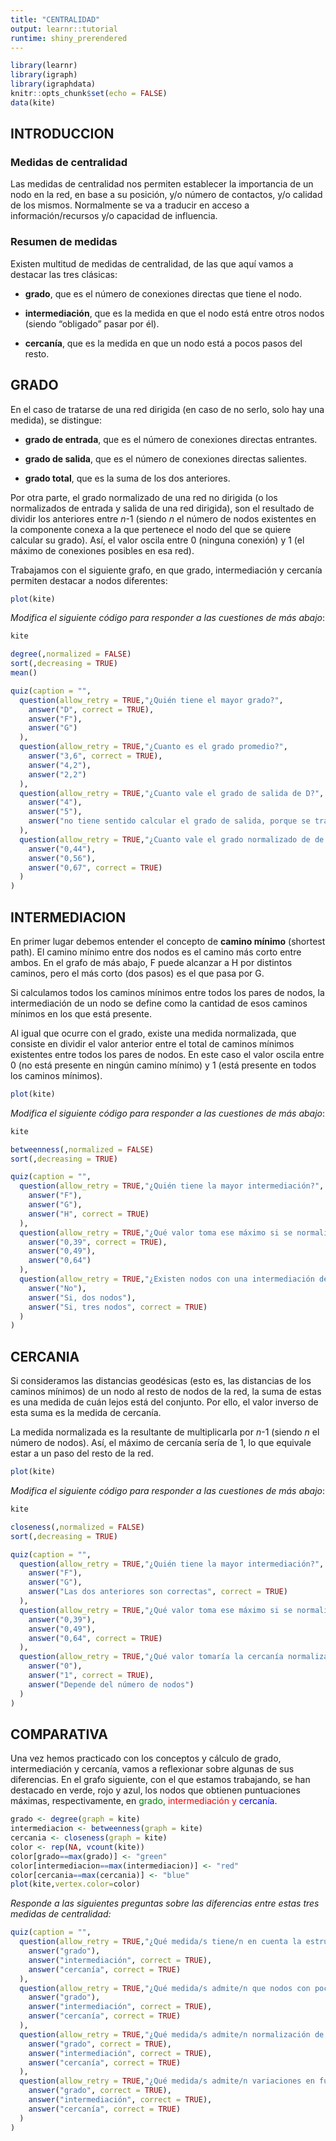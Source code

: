 ```yaml
---
title: "CENTRALIDAD"
output: learnr::tutorial
runtime: shiny_prerendered
---
```


```r
library(learnr)
library(igraph)
library(igraphdata)
knitr::opts_chunk$set(echo = FALSE)
data(kite)
```


## INTRODUCCION

### Medidas de centralidad 

Las medidas de centralidad nos permiten establecer la importancia de un nodo en la red, en base a su posición, y/o número de contactos, y/o calidad de los mismos. Normalmente se va a traducir en acceso a información/recursos y/o capacidad de influencia.

### Resumen de medidas

Existen multitud de medidas de centralidad, de las que aquí vamos a destacar las tres clásicas:

* **grado**, que es el número de conexiones directas que tiene el nodo.  

* **intermediación**, que es la medida en que el nodo está entre otros nodos (siendo "obligado" pasar por él).  

* **cercanía**, que es la medida en que un nodo está a pocos pasos del resto.

## GRADO

En el caso de tratarse de una red dirigida (en caso de no serlo, solo hay una medida), se distingue:

* **grado de entrada**, que es el número de conexiones directas entrantes.

* **grado de salida**, que es el número de conexiones directas salientes.

* **grado total**, que es la suma de los dos anteriores.

Por otra parte, el grado normalizado de una red no dirigida (o los normalizados de entrada y salida de una red dirigida), son el resultado de dividir los anteriores entre *n*-1 (siendo *n* el número de nodos existentes en la componente conexa a la que pertenece el nodo del que se quiere calcular su grado). Así, el valor oscila entre 0 (ninguna conexión) y 1 (el máximo de conexiones posibles en esa red).

Trabajamos con el siguiente grafo, en que grado, intermediación y cercanía permiten destacar a nodos diferentes:

```r
plot(kite)
```

*Modifica el siguiente código para responder a las cuestiones de más abajo*:

```r
kite
```

```r
degree(,normalized = FALSE)
sort(,decreasing = TRUE)
mean()
```


```r
quiz(caption = "",
  question(allow_retry = TRUE,"¿Quién tiene el mayor grado?",
    answer("D", correct = TRUE),
    answer("F"),
    answer("G")
  ),
  question(allow_retry = TRUE,"¿Cuanto es el grado promedio?",
    answer("3,6", correct = TRUE),
    answer("4,2"),
    answer("2,2")
  ),
  question(allow_retry = TRUE,"¿Cuanto vale el grado de salida de D?",
    answer("4"),
    answer("5"),
    answer("no tiene sentido calcular el grado de salida, porque se trata de una red no dirigida", correct = TRUE)
  ),
  question(allow_retry = TRUE,"¿Cuanto vale el grado normalizado de de D?",
    answer("0,44"),
    answer("0,56"),
    answer("0,67", correct = TRUE)
  )
)
```

## INTERMEDIACION

En primer lugar debemos entender el concepto de **camino mínimo** (shortest path). El camino mínimo entre dos nodos es el camino más corto entre ambos. En el grafo de más abajo, F puede alcanzar a H por distintos caminos, pero el más corto (dos pasos) es el que pasa por G.

Si calculamos todos los caminos mínimos entre todos los pares de nodos, la intermediación de un nodo se define como la cantidad de esos caminos mínimos 
en los que está presente.

Al igual que ocurre con el grado, existe una medida normalizada, que consiste en dividir el valor anterior entre el total de caminos mínimos existentes entre todos los pares de nodos. En este caso el valor oscila entre 0 (no está presente en ningún camino mínimo) y 1 (está presente en todos los caminos mínimos).


```r
plot(kite)
```

*Modifica el siguiente código para responder a las cuestiones de más abajo*:

```r
kite
```

```r
betweenness(,normalized = FALSE)
sort(,decreasing = TRUE)
```


```r
quiz(caption = "",
  question(allow_retry = TRUE,"¿Quién tiene la mayor intermediación?",
    answer("F"),
    answer("G"),
    answer("H", correct = TRUE)
  ),
  question(allow_retry = TRUE,"¿Qué valor toma ese máximo si se normaliza?",
    answer("0,39", correct = TRUE),
    answer("0,49"),
    answer("0,64")
  ),
  question(allow_retry = TRUE,"¿Existen nodos con una intermediación de 0?",
    answer("No"),
    answer("Si, dos nodos"),
    answer("Si, tres nodos", correct = TRUE)
  )
)
```


## CERCANIA

Si consideramos las distancias geodésicas (esto es, las distancias de los caminos mínimos) de un nodo al resto de nodos de la red, la suma de estas es una medida de cuán lejos está del conjunto. Por ello, el valor inverso de esta suma es la medida de cercanía.

La medida normalizada es la resultante de multiplicarla por *n*-1 (siendo *n* el número de nodos). Así, el máximo de cercanía sería de 1, lo que equivale estar a un paso del resto de la red.


```r
plot(kite)
```

*Modifica el siguiente código para responder a las cuestiones de más abajo*:

```r
kite
```

```r
closeness(,normalized = FALSE)
sort(,decreasing = TRUE)
```


```r
quiz(caption = "",
  question(allow_retry = TRUE,"¿Quién tiene la mayor intermediación?",
    answer("F"),
    answer("G"),
    answer("Las dos anteriores son correctas", correct = TRUE)
  ),
  question(allow_retry = TRUE,"¿Qué valor toma ese máximo si se normaliza?",
    answer("0,39"),
    answer("0,49"),
    answer("0,64", correct = TRUE)
  ),
  question(allow_retry = TRUE,"¿Qué valor tomaría la cercanía normalizada del hub -o nodo central- en un grafo de estrella?",
    answer("0"),
    answer("1", correct = TRUE),
    answer("Depende del número de nodos")
  )
)
```

## COMPARATIVA

Una vez hemos practicado con los conceptos y cálculo de grado, intermediación y cercanía, vamos a reflexionar sobre algunas de sus diferencias. En el grafo siguiente, con el que estamos trabajando, se han destacado en verde, rojo y azul, los nodos que obtienen puntuaciones máximas, respectivamente, en <span style="color:green;">grado<span/>, <span style="color:red;">intermediación<span/> y <span style="color:blue;">cercanía<span/>.

```r
grado <- degree(graph = kite)
intermediacion <- betweenness(graph = kite)
cercania <- closeness(graph = kite)
color <- rep(NA, vcount(kite))
color[grado==max(grado)] <- "green"
color[intermediacion==max(intermediacion)] <- "red"
color[cercania==max(cercania)] <- "blue"
plot(kite,vertex.color=color)
```

*Responde a las siguientes preguntas sobre las diferencias entre estas tres medidas de centralidad:*

```r
quiz(caption = "",
  question(allow_retry = TRUE,"¿Qué medida/s tiene/n en cuenta la estructura global de la red?",
    answer("grado"),
    answer("intermediación", correct = TRUE),
    answer("cercanía", correct = TRUE)
  ),
  question(allow_retry = TRUE,"¿Qué medida/s admite/n que nodos con pocos contactos directos aparezcan destacados?",
    answer("grado"),
    answer("intermediación", correct = TRUE),
    answer("cercanía", correct = TRUE)
  ),
  question(allow_retry = TRUE,"¿Qué medida/s admite/n normalización de las puntuaciones originales?",
    answer("grado", correct = TRUE),
    answer("intermediación", correct = TRUE),
    answer("cercanía", correct = TRUE)
  ),
  question(allow_retry = TRUE,"¿Qué medida/s admite/n variaciones en función de si la red es o no dirigida?",
    answer("grado", correct = TRUE),
    answer("intermediación", correct = TRUE),
    answer("cercanía", correct = TRUE)
  )
)
```

